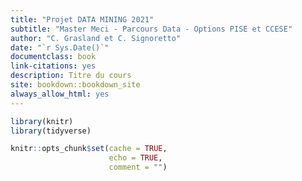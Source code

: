 ```yaml
--- 
title: "Projet DATA MINING 2021"
subtitle: "Master Meci - Parcours Data - Options PISE et CCESE"
author: "C. Grasland et C. Signoretto"
date: "`r Sys.Date()`"
documentclass: book
link-citations: yes
description: Titre du cours
site: bookdown::bookdown_site
always_allow_html: yes
---
```


```r
library(knitr)
library(tidyverse)

knitr::opts_chunk$set(cache = TRUE,
                      echo = TRUE,
                      comment = "")

```





